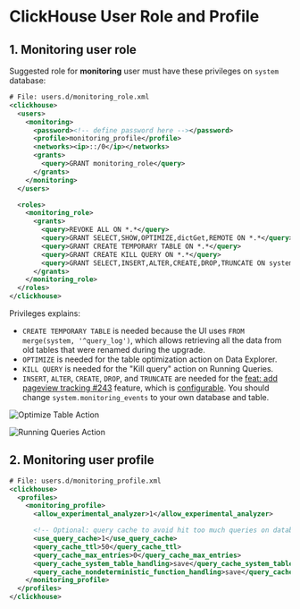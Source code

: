 # ClickHouse User Role and Profile

## 1. Monitoring user role

Suggested role for **monitoring** user must have these privileges on `system` database:

```xml
# File: users.d/monitoring_role.xml
<clickhouse>
  <users>
    <monitoring>
      <password><!-- define password here --></password>
      <profile>monitoring_profile</profile>
      <networks><ip>::/0</ip></networks>
      <grants>
        <query>GRANT monitoring_role</query>
      </grants>
    </monitoring>
  </users>

  <roles>
    <monitoring_role>
      <grants>
        <query>REVOKE ALL ON *.*</query>
        <query>GRANT SELECT,SHOW,OPTIMIZE,dictGet,REMOTE ON *.*</query>
        <query>GRANT CREATE TEMPORARY TABLE ON *.*</query>
        <query>GRANT CREATE KILL QUERY ON *.*</query>
        <query>GRANT SELECT,INSERT,ALTER,CREATE,DROP,TRUNCATE ON system.monitoring_events</query>
      </grants>
    </monitoring_role>
  </roles>
</clickhouse>
```

Privileges explains:

- `CREATE TEMPORARY TABLE` is needed because the UI uses `FROM merge(system, '^query_log')`, which allows retrieving all the data from old tables that were renamed during the upgrade.
- `OPTIMIZE` is needed for the table optimization action on Data Explorer.
- `KILL QUERY` is needed for the "Kill query" action on Running Queries.
- `INSERT`, `ALTER`, `CREATE`, `DROP`, and `TRUNCATE` are needed for the [feat: add pageview tracking #243](https://github.com/duyet/clickhouse-monitoring/pull/243) feature, which is [configurable](https://github.com/duyet/clickhouse-monitoring/pull/357). You should change `system.monitoring_events` to your own database and table.

![Optimize Table Action](/grant-optimize.png)

![Running Queries Action](/grant-kill.png)

## 2. Monitoring user profile

```xml
# File: users.d/monitoring_profile.xml
<clickhouse>
  <profiles>
    <monitoring_profile>
      <allow_experimental_analyzer>1</allow_experimental_analyzer>

      <!-- Optional: query cache to avoid hit too much queries on database -->
      <use_query_cache>1</use_query_cache>
      <query_cache_ttl>50</query_cache_ttl>
      <query_cache_max_entries>0</query_cache_max_entries>
      <query_cache_system_table_handling>save</query_cache_system_table_handling>
      <query_cache_nondeterministic_function_handling>save</query_cache_nondeterministic_function_handling>
    </monitoring_profile>
  </profiles>
</clickhouse>
```
